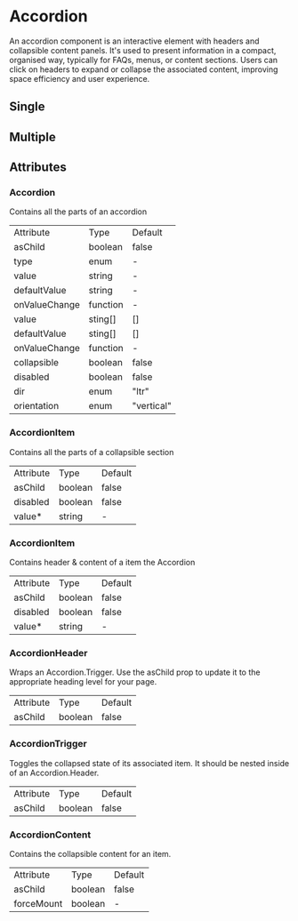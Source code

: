 

<Meta of={AccordionStories} />

# Accordion

An accordion component is an interactive element with headers and collapsible content panels. 
It's used to present information in a compact, organised way, typically for FAQs, menus, or content sections. 
Users can click on headers to expand or collapse the associated content, improving space efficiency and user experience.


## Single
<Canvas of={AccordionStories.Single} />

## Multiple
<Canvas of={AccordionStories.Multiple} />

## Attributes
### Accordion

Contains all the parts of an accordion

<table>
  <tbody>
    <tr>
      <td>Attribute</td>
      <td>Type</td>
      <td>Default</td>
    </tr>
    <tr>
      <td>asChild</td>
      <td>boolean</td>
      <td>false</td>
    </tr>
    <tr>
      <td>type</td>
      <td>enum</td>
      <td>-</td>
    </tr>
    <tr>
      <td>value</td>
      <td>string</td>
      <td>-</td>
    </tr>
    <tr>
      <td>defaultValue</td>
      <td>string</td>
      <td>-</td>
    </tr>
    <tr>
      <td>onValueChange</td>
      <td>function</td>
      <td>-</td>
    </tr>
    <tr>
      <td>value</td>
      <td>sting[]</td>
      <td>[]</td>
    </tr>
    <tr>
      <td>defaultValue</td>
      <td>sting[]</td>
      <td>[]</td>
    </tr>
    <tr>
      <td>onValueChange</td>
      <td>function</td>
      <td>-</td>
    </tr>
    <tr>
      <td>collapsible</td>
      <td>boolean</td>
      <td>false</td>
    </tr>
    <tr>
      <td>disabled</td>
      <td>boolean</td>
      <td>false</td>
    </tr>
    <tr>
      <td>dir</td>
      <td>enum</td>
      <td>"ltr"</td>
    </tr>
    <tr>
      <td>orientation</td>
      <td>enum</td>
      <td>"vertical"</td>
    </tr>
  </tbody>
</table>

### AccordionItem

Contains all the parts of a collapsible section

<table>
  <tbody>
    <tr>
      <td>Attribute</td>
      <td>Type</td>
      <td>Default</td>
    </tr>
    <tr>
      <td>asChild</td>
      <td>boolean</td>
      <td>false</td>
    </tr>
    <tr>
      <td>disabled</td>
      <td>boolean</td>
      <td>false</td>
    </tr>
    <tr>
      <td>value*</td>
      <td>string</td>
      <td>-</td>
    </tr>
  </tbody>
</table>

### AccordionItem

Contains header & content of a item the Accordion

<table>
  <tbody>
    <tr>
      <td>Attribute</td>
      <td>Type</td>
      <td>Default</td>
    </tr>
    <tr>
      <td>asChild</td>
      <td>boolean</td>
      <td>false</td>
    </tr>
    <tr>
      <td>disabled</td>
      <td>boolean</td>
      <td>false</td>
    </tr>
    <tr>
      <td>value*</td>
      <td>string</td>
      <td>-</td>
    </tr>
  </tbody>
</table>

### AccordionHeader

Wraps an Accordion.Trigger. Use the asChild prop to update it to the appropriate heading level for your page.

<table>
  <tbody>
    <tr>
      <td>Attribute</td>
      <td>Type</td>
      <td>Default</td>
    </tr>
    <tr>
      <td>asChild</td>
      <td>boolean</td>
      <td>false</td>
    </tr>
  </tbody>
</table>

### AccordionTrigger

Toggles the collapsed state of its associated item. It should be nested inside of an Accordion.Header.

<table>
  <tbody>
    <tr>
      <td>Attribute</td>
      <td>Type</td>
      <td>Default</td>
    </tr>
    <tr>
      <td>asChild</td>
      <td>boolean</td>
      <td>false</td>
    </tr>
  </tbody>
</table>

### AccordionContent

Contains the collapsible content for an item.

<table>
  <tbody>
    <tr>
      <td>Attribute</td>
      <td>Type</td>
      <td>Default</td>
    </tr>
    <tr>
      <td>asChild</td>
      <td>boolean</td>
      <td>false</td>
    </tr>
    <tr>
      <td>forceMount</td>
      <td>boolean</td>
      <td>-</td>
    </tr>
  </tbody>
</table>
